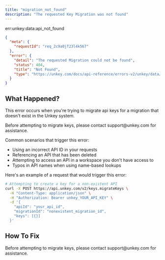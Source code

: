 ```yaml
---
title: "migration_not_found"
description: "The requested Key Migration was not found"
---
```


<Danger>err:unkey:data:api_not_found</Danger>

```json Example
{
  "meta": {
    "requestId": "req_2c9a0jf23l4k567"
  },
  "error": {
    "detail": "The requested Migration could not be found",
    "status": 404,
    "title": "Not Found",
    "type": "https://unkey.com/docs/api-reference/errors-v2/unkey/data/migration_not_found"
  }
}
```

## What Happened?

This error occurs when you're trying to migrate api keys for a migration that doesn't exist in the Unkey system.

<info>
  Before attempting to migrate keys, please contact support@unkey.com for
  assistance.
</info>

Common scenarios that trigger this error:

- Using an incorrect API ID in your requests
- Referencing an API that has been deleted
- Attempting to access an API in a workspace you don't have access to
- Typos in API names when using name-based lookups

Here's an example of a request that would trigger this error:

```bash
# Attempting to create a key for a non-existent API
curl -X POST https://api.unkey.com/v2/keys.migrateKeys \
  -H "Content-Type: application/json" \
  -H "Authorization: Bearer unkey_YOUR_API_KEY" \
  -d '{
    "apiId": "your_api_id",
    "migrationId": "nonexistent_migration_id",
    "keys": [{}]
  }'
```

## How To Fix

<info>
  Before attempting to migrate keys, please contact support@unkey.com for
  assistance.
</info>
